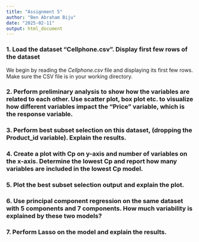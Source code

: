 ```yaml
---
title: "Assignment 5"
author: "Ben Abraham Biju"
date: "2025-02-11"
output: html_document
---
```


### 1.	Load the dataset “Cellphone.csv”. Display first few rows of the dataset

We begin by reading the *Cellphone.csv* file and displaying its first few rows. Make sure the CSV file is in your working directory.


### 2.	Perform preliminary analysis to show how the variables are related to each other. Use scatter plot, box plot etc. to visualize how different variables impact the “Price” variable, which is the response variable. 
### 3.	Perform best subset selection on this dataset, (dropping the Product_id variable). Explain the results. 

### 4.	Create a plot with Cp on y-axis and number of variables on the x-axis. Determine the lowest Cp and report how many variables are included in the lowest Cp model.

### 5.	Plot the best subset selection output and explain the plot. 

### 6.	Use principal component regression on the same dataset with 5 components and 7 components. How much variability is explained by these two models? 

### 7.	Perform Lasso on the model and explain the results. 
